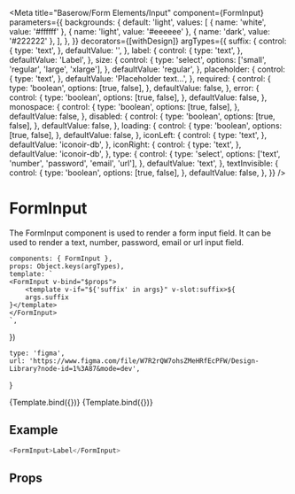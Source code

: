 

<Meta
    title="Baserow/Form Elements/Input"
    component={FormInput}
    parameters={{
        backgrounds: {
            default: 'light',
            values: [
                { name: 'white', value: '#ffffff' },
                { name: 'light', value: '#eeeeee' },
                { name: 'dark', value: '#222222' },
            ],
        },
    }}
    decorators={[withDesign]}
    argTypes={{
        suffix: {
            control: {
                type: 'text',
            },
            defaultValue: '',
        },
        label: {
            control: {
                type: 'text',
            },
            defaultValue: 'Label',
        },
        size: {
            control: {
                type: 'select',
                options: ['small', 'regular', 'large', 'xlarge'],
            },
            defaultValue: 'regular',
        },
        placeholder: {
            control: {
                type: 'text',
            },
            defaultValue: 'Placeholder text...',
        },
        required: {
            control: {
                type: 'boolean',
                options: [true, false],
            },
            defaultValue: false,
        },
        error: {
            control: {
                type: 'boolean',
                options: [true, false],
            },
            defaultValue: false,
        },
        monospace: {
            control: {
                type: 'boolean',
                options: [true, false],
            },
            defaultValue: false,
        },
        disabled: {
            control: {
                type: 'boolean',
                options: [true, false],
            },
            defaultValue: false,
        },
        loading: {
            control: {
                type: 'boolean',
                options: [true, false],
            },
            defaultValue: false,
        },
        iconLeft: {
            control: {
                type: 'text',
            },
            defaultValue: 'iconoir-db',
        },
        iconRight: {
            control: {
                type: 'text',
            },
            defaultValue: 'iconoir-db',
        },
        type: {
            control: {
                type: 'select',
                options: ['text', 'number', 'password', 'email', 'url'],
            },
            defaultValue: 'text',
        },
        textInvisible: {
            control: {
                type: 'boolean',
                options: [true, false],
            },
            defaultValue: false,
        },
    }}
/>

# FormInput

The FormInput component is used to render a form input field. It can be used to render a text, number, password, email or url input field.

    components: { FormInput },
    props: Object.keys(argTypes),
    template: `
    <FormInput v-bind="$props">
        <template v-if="${'suffix' in args}" v-slot:suffix>${
        args.suffix
    }</template>
    </FormInput>
    `,
})

    type: 'figma',
    url: 'https://www.figma.com/file/W7R2rQW7ohsZMeHRfEcPFW/Design-Library?node-id=1%3A87&mode=dev',
}

<Canvas>
    <Story
        name="Input"
        parameters={{
            design: config(designConfig),
        }}
    >
        {Template.bind({})}
    </Story>
    <Story
        name="w/ suffix"
        parameters={{
            design: config(designConfig),
        }}
        args={{
            iconRight: '',
            suffix: '.com',
        }}
    >
        {Template.bind({})}
    </Story>
</Canvas>

## Example

```javascript
<FormInput>Label</FormInput>
```

## Props

<Props of={FormInput} />
